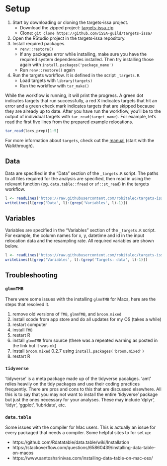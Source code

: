 # Setup

1. Start by downloading or cloning the targets-issa project. 
	- Download the zipped project: [targets-issa.zip](https://github.com/iSSA-guild/targets-issa/archive/refs/heads/main.zip)
	- Clone: `git clone https://github.com/iSSA-guild/targets-issa/`
1. Open the RStudio project in the targets-issa repository. 
1. Install required packages. 
	- `renv::restore()`
	- If any packages error while installing, make sure you have the required 
	system dependencies installed. Then try installing those again with 
	`install.packages('package_name')`
	- Run `renv::restore()` again
1. Run the targets workflow. It is defined in the script `_targets.R`. 
	- Load targets with `library(targets)`
	- Run the workflow with `tar_make()`


While the workflow is running, it will print the progress. A green dot
indicates targets that run successfully, a red 
X indicates targets that hit an error and a green check mark indicates 
targets that are skipped because they are already up to date. 
After you have run the workflow, you'll be to the output of 
individual targets with `tar_read(target_name)`. For example, let's read
the first five lines from the prepared example relocations. 

```r
tar_read(locs_prep)[1:5]
```


For more information about `targets`, check out the
[manual](https://books.ropensci.org/targets/) (start with the Walkthrough).

## Data
Data are specified in the "Data" section of the `_targets.R` script. 
The paths to all files required for the analysis are specified, then
read in using the relevant function (eg. `data.table::fread` or
`sf::st_read`) in the targets workflow. 

```r
l <- readLines('https://raw.githubusercontent.com/robitalec/targets-issa/main/_targets.R')
writeLines(l[grep('Data', l):(grep('Variables', l)-1)])
```


## Variables
Variables are specified in the "Variables" section of the `_targets.R` script. 
For example, the column names for x, y, datetime and id in the input
relocation data and the resampling rate. All required variables are 
shown below. 

```r
l <- readLines('https://raw.githubusercontent.com/robitalec/targets-issa/main/_targets.R')
writeLines(l[grep('Variables', l):(grep('Targets: data', l)-1)])
```



## Troubleshooting

### `glmmTMB`

There were some issues with the installing `glmmTMB` for Macs, 
here are the steps that resolved it.

1. remove old versions of `TMB`, `glmmTMB`, and `broom.mixed`
2. install xcode from app store and do all updates for my OS (takes a while)
3. restart computer
4. install `TMB`
5. restart R
6. install `glmmTMB` from source (there was a repeated warning as posted in the link but it was ok)
7. install `broom.mixed` 0.2.7 using `install.packages('broom.mixed')`
8. restart R

### `tidyverse`

‘tidyverse’ is a meta package made up of the tidyverse pacakges. ‘amt’ relies
heavily on the tidy packages and use their coding practices frequently. There
are pros and cons to this that are discussed elsewhere. All this is to say that
you may not want to install the entire ‘tidyverse’ package but just the ones
necessary for your analyses. These may include ‘dplyr’, ‘tidyr’, ‘ggplot’,
‘lubridate’, etc.


### `data.table`

Some issues with the compiler for Mac users. This is actually an issue for every packaged that needs a compiler. Some helpful sites to for set up:

- https://github.com/Rdatatable/data.table/wiki/Installation
- https://stackoverflow.com/questions/65860439/installing-data-table-on-macos
- https://www.santoshsrinivas.com/installing-data-table-on-mac-osx/

